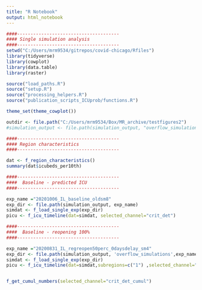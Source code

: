 ```yaml
---
title: "R Notebook"
output: html_notebook
---
```



```r
####--------------------------------------
#### Single simulation analysis
####--------------------------------------
setwd("C:/Users/mrm9534/gitrepos/covid-chicago/Rfiles")
library(tidyverse)
library(cowplot)
library(data.table)
library(raster)

source("load_paths.R")
source("setup.R")
source("processing_helpers.R")
source("publication_scripts_ICUprob/functions.R")

theme_set(theme_cowplot())

outdir <- file.path("C:/Users/mrm9534/Box/MR_archive/testfigures2")
#simulation_output <- file.path(simulation_output, "overflow_simulations")


```

```r

####--------------------------------------
#### Region characteristics
####--------------------------------------

dat <- f_region_characteristics()
summary(dat$icubeds_per10th)
```

```r


####--------------------------------------
####  Baseline - predicted ICU 
####--------------------------------------

exp_name ="20201006_IL_baseline_oldsm8"
exp_dir <- file.path(simulation_output, exp_name)
simdat <- f_load_single_exp(exp_dir)
picu <- f_icu_timeline(dat=simdat, selected_channel="crit_det")
```



```r
####--------------------------------------
####  Baseline - reopening 100% 
####--------------------------------------

exp_name ="20200831_IL_regreopen50perc_0daysdelay_sm4"
exp_dir <- file.path(simulation_output, 'overflow_simulations',exp_name)
simdat <- f_load_single_exp(exp_dir)
picu <- f_icu_timeline(dat=simdat,subregions=c("1") ,selected_channel="crit_det", facetVar = "capacity_multiplier")


f_get_cumul_numbers(selected_channel="crit_det_cumul")


```


